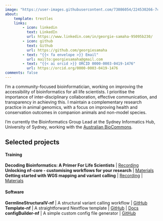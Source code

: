 ```yaml
---
image: "https://user-images.githubusercontent.com/73086054/224530266-7c58a07c-6969-4731-b9d1-bc1b5cbdace3.png"
about:
    template: trestles
    links:
        - icon: linkedin
          text: LinkedIn
          url: https://www.linkedin.com/in/georgie-samaha-95095b230/
        - icon: github
          text: Github
          url: https://github.com/georgiesamaha
        - text: "{{< fa envelope >}} Email"
          url: mailto:georgiesamaha@gmail.com
        - text: "{{< ai orcid >}} ORCID 0000-0003-0419-1476"
          url: https://orcid.org/0000-0003-0419-1476
comments: false
---
```


I'm a community-focused bioinformatician, working on improving the accessibility of bioinformatics for all life scientists. I prioritise the importance of inter-disciplinary collaboration, effective communication, and transparency in achieving this. I maintain a complementary research practice in animal genomics, with a focus on improving health and conservation outcomes in companion animals and non-model species. 

I'm currently the Bioinformatics Group Lead at the Sydney Informatics Hub, University of Sydney, working with the [Australian BioCommons](https://www.biocommons.org.au/). 

## **Selected projects**

#### Training
**Decoding Bioinformatics: A Primer For Life Scientists** | [Recording](https://www.youtube.com/watch?v=WehEF-6nq3U)  
**Unlocking nf-core - customising workflows for your research** | [Materials](https://zenodo.org/records/8026170)   
**Getting started with WGS mapping and variant calling** | [Recording](https://youtu.be/Q2EceFyizio?si=PSRvpmtI8kUh1BeO) | [Materials]()  

#### Software 
**GermlineStructuralV-nf** | A structural variant calling workflow | [GitHub](https://github.com/Sydney-Informatics-Hub/Germline-StructuralV-nf)  
**Template-nf** | A straightforward Nextflow template | [GitHub](https://github.com/Sydney-Informatics-Hub/template-nf) | [Docs](https://sydney-informatics-hub.github.io/Nextflow_DSL2_template_guide/)
**configBuilder-nf** | A simple custom config file generator | [GitHub](https://github.com/georgiesamaha/configBuilder-nf)
